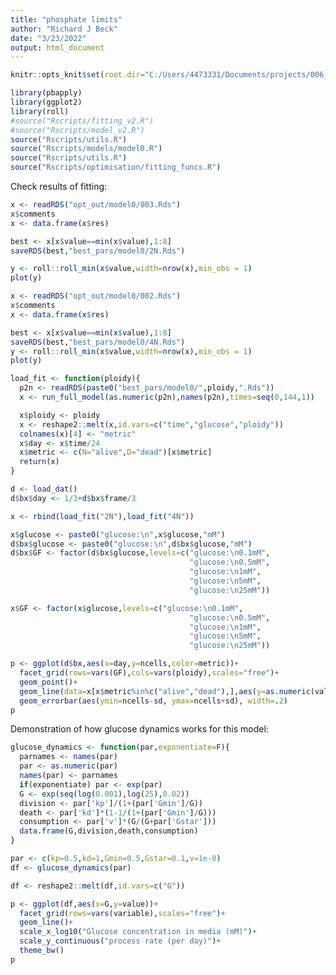 ```yaml
---
title: "phosphate limits"
author: "Richard J Beck"
date: "3/23/2022"
output: html_document
---
```


```r
knitr::opts_knit$set(root.dir="C:/Users/4473331/Documents/projects/006_ploidyModeling/06_ploidy_glucose/00_modelling_v2/")
```

```r
library(pbapply)
library(ggplot2)
library(roll)
#source("Rscripts/fitting_v2.R")
#source("Rscripts/model_v2.R")
source("Rscripts/utils.R")
source("Rscripts/models/model0.R")
source("Rscripts/utils.R")
source("Rscripts/optimisation/fitting_funcs.R")
```

Check results of fitting:
```r
x <- readRDS("opt_out/model0/003.Rds")
x$comments
x <- data.frame(x$res)

best <- x[x$value==min(x$value),1:8]
saveRDS(best,"best_pars/model0/2N.Rds")

y <- roll::roll_min(x$value,width=nrow(x),min_obs = 1)
plot(y)

x <- readRDS("opt_out/model0/002.Rds")
x$comments
x <- data.frame(x$res)

best <- x[x$value==min(x$value),1:8]
saveRDS(best,"best_pars/model0/4N.Rds")
y <- roll::roll_min(x$value,width=nrow(x),min_obs = 1)
plot(y)
```
```r

load_fit <- function(ploidy){
  p2n <- readRDS(paste0("best_pars/model0/",ploidy,".Rds"))
  x <- run_full_model(as.numeric(p2n),names(p2n),times=seq(0,144,1))

  x$ploidy <- ploidy
  x <- reshape2::melt(x,id.vars=c("time","glucose","ploidy"))
  colnames(x)[4] <- "metric"
  x$day <- x$time/24
  x$metric <- c(N="alive",D="dead")[x$metric]
  return(x)
}

d <- load_dat()
d$bx$day <- 1/3+d$bx$frame/3

x <- rbind(load_fit("2N"),load_fit("4N"))

x$glucose <- paste0("glucose:\n",x$glucose,"mM")
d$bx$glucose <- paste0("glucose:\n",d$bx$glucose,"mM")
d$bx$GF <- factor(d$bx$glucose,levels=c("glucose:\n0.1mM",
                                        "glucose:\n0.5mM",
                                        "glucose:\n1mM",
                                        "glucose:\n5mM",
                                        "glucose:\n25mM"))

x$GF <- factor(x$glucose,levels=c("glucose:\n0.1mM",
                                        "glucose:\n0.5mM",
                                        "glucose:\n1mM",
                                        "glucose:\n5mM",
                                        "glucose:\n25mM"))

p <- ggplot(d$bx,aes(x=day,y=ncells,color=metric))+
  facet_grid(rows=vars(GF),cols=vars(ploidy),scales="free")+
  geom_point()+
  geom_line(data=x[x$metric%in%c("alive","dead"),],aes(y=as.numeric(value),group=metric))+
  geom_errorbar(aes(ymin=ncells-sd, ymax=ncells+sd), width=.2) 
p

```


Demonstration of how glucose dynamics works for this model:
```r

glucose_dynamics <- function(par,exponentiate=F){
  parnames <- names(par)
  par <- as.numeric(par)
  names(par) <- parnames
  if(exponentiate) par <- exp(par)
  G <- exp(seq(log(0.001),log(25),0.02))
  division <- par['kp']/(1+(par['Gmin']/G))
  death <- par['kd']*(1-1/(1+(par['Gmin']/G)))
  consumption <- par['v']*(G/(G+par['Gstar']))
  data.frame(G,division,death,consumption)
}

par <- c(kp=0.5,kd=1,Gmin=0.5,Gstar=0.1,v=1e-8)
df <- glucose_dynamics(par)

df <- reshape2::melt(df,id.vars=c("G"))

p <- ggplot(df,aes(x=G,y=value))+
  facet_grid(rows=vars(variable),scales="free")+
  geom_line()+
  scale_x_log10("Glucose concentration in media (mM)")+
  scale_y_continuous("process rate (per day)")+
  theme_bw()
p

```


